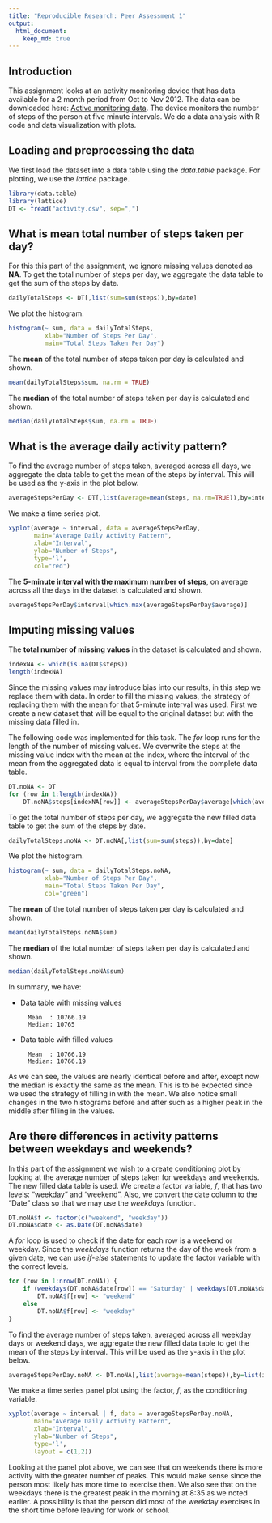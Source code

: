 ```yaml
---
title: "Reproducible Research: Peer Assessment 1"
output: 
  html_document:
    keep_md: true
---
```



## Introduction

This assignment looks at an activity monitoring device that has data available for a 2 month period from Oct to Nov 2012. The data can be downloaded here:
[Active monitoring data](https://d396qusza40orc.cloudfront.net/repdata%2Fdata%2Factivity.zip). The device monitors the number of steps of the person at five minute intervals. We do a data analysis with R code and data visualization with plots.


## Loading and preprocessing the data

We first load the dataset into a data table using the *data.table* package. For plotting, we use the *lattice* package.
```r
library(data.table)
library(lattice)
DT <- fread("activity.csv", sep=",")
```


## What is mean total number of steps taken per day?

For this this part of the assignment, we ignore missing values denoted as **NA**. To get the total number of steps per day, we aggregate the data table to get the sum of the steps by date.
```r
dailyTotalSteps <- DT[,list(sum=sum(steps)),by=date]
```


We plot the histogram.
```r
histogram(~ sum, data = dailyTotalSteps,
          xlab="Number of Steps Per Day",
          main="Total Steps Taken Per Day")
```


The **mean** of the total number of steps taken per day is calculated and shown.
```r
mean(dailyTotalSteps$sum, na.rm = TRUE)
```


The **median** of the total number of steps taken per day is calculated and shown.
```r
median(dailyTotalSteps$sum, na.rm = TRUE)
```


## What is the average daily activity pattern?

To find the average number of steps taken, averaged across all days, we aggregate the data table to get the mean of the steps by interval. This will be used as the y-axis in the plot below.
```r
averageStepsPerDay <- DT[,list(average=mean(steps, na.rm=TRUE)),by=interval]
```


We make a time series plot.
```r
xyplot(average ~ interval, data = averageStepsPerDay,
       main="Average Daily Activity Pattern",
       xlab="Interval",
       ylab="Number of Steps",
       type='l',
       col="red")
```


The **5-minute interval with the maximum number of steps**, on average across all the days in the dataset is calculated and shown.
```r
averageStepsPerDay$interval[which.max(averageStepsPerDay$average)]
```


## Imputing missing values

The **total number of missing values** in the dataset is calculated and shown.
```r
indexNA <- which(is.na(DT$steps))
length(indexNA)
```


Since the missing values may introduce bias into our results, in this step we replace them with data. In order to fill the missing values, the strategy of replacing them with the mean for that 5-minute interval was used. First we create a new dataset that will be equal to the original dataset but with the missing data filled in.

The following code was implemented for this task. The *for* loop runs for the length of the number of missing values. We overwrite the steps at the missing value index with the mean at the index, where the interval of the mean from the aggregated data is equal to interval from the complete data table.
```r
DT.noNA <- DT
for (row in 1:length(indexNA))
    DT.noNA$steps[indexNA[row]] <- averageStepsPerDay$average[which(averageStepsPerDay$interval == DT.noNA$interval[indexNA[row]], arr.ind=TRUE)]
```


To get the total number of steps per day, we aggregate the new filled data table to get the sum of the steps by date.
```r
dailyTotalSteps.noNA <- DT.noNA[,list(sum=sum(steps)),by=date]
```


We plot the histogram.
```r
histogram(~ sum, data = dailyTotalSteps.noNA,
          xlab="Number of Steps Per Day",
          main="Total Steps Taken Per Day",
          col="green")
```


The **mean** of the total number of steps taken per day is calculated and shown.
```r
mean(dailyTotalSteps.noNA$sum)
```


The **median** of the total number of steps taken per day is calculated and shown.
```r
median(dailyTotalSteps.noNA$sum)
```


In summary, we have:

* Data table with missing values

        Mean  : 10766.19
        Median: 10765
* Data table with filled values

        Mean  : 10766.19
        Median: 10766.19

As we can see, the values are nearly identical before and after, except now the median is exactly the same as the mean. This is to be expected since we used the strategy of filling in with the mean. We also notice small changes in the two histograms before and after such as a higher peak in the middle after filling in the values.


## Are there differences in activity patterns between weekdays and weekends?

In this part of the assignment we wish to a create conditioning plot by looking at the average number of steps taken for weekdays and weekends. The new filled data table is used. We create a factor variable, *f*, that has two levels: "weekday" and "weekend". Also, we convert the date column to the "Date" class so that we may use the *weekdays* function.
```r
DT.noNA$f <- factor(c("weekend", "weekday"))
DT.noNA$date <- as.Date(DT.noNA$date)
```


A *for* loop is used to check if the date for each row is a weekend or weekday. Since the *weekdays* function returns the day of the week from a given date, we can use *if-else* statements to update the factor variable with the correct levels.
```r
for (row in 1:nrow(DT.noNA)) {
    if (weekdays(DT.noNA$date[row]) == "Saturday" | weekdays(DT.noNA$date[row]) == "Sunday")
        DT.noNA$f[row] <- "weekend"
    else
        DT.noNA$f[row] <- "weekday"
}
```


To find the average number of steps taken, averaged across all weekday days or weekend days, we aggregate the new filled data table to get the mean of the steps by interval. This will be used as the y-axis in the plot below.
```r
averageStepsPerDay.noNA <- DT.noNA[,list(average=mean(steps)),by=list(interval,f)]
```


We make a time series panel plot using the factor, *f*, as the conditioning variable.
```r
xyplot(average ~ interval | f, data = averageStepsPerDay.noNA,
       main="Average Daily Activity Pattern",
       xlab="Interval",
       ylab="Number of Steps",
       type='l',
       layout = c(1,2))
```


Looking at the panel plot above, we can see that on weekends there is more activity with the greater number of peaks. This would make sense since the person most likely has more time to exercise then. We also see that on the weekdays there is the greatest peak in the morning at 8:35 as we noted earlier. A possibility is that the person did most of the weekday exercises in the short time before leaving for work or school.